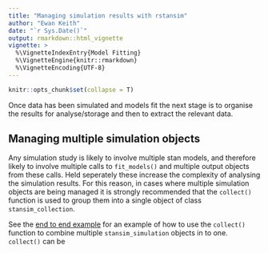 ```yaml
---
title: "Managing simulation results with rstansim"
author: "Ewan Keith"
date: "`r Sys.Date()`"
output: rmarkdown::html_vignette
vignette: >
  %\VignetteIndexEntry{Model Fitting}
  %\VignetteEngine{knitr::rmarkdown}
  %\VignetteEncoding{UTF-8}
---
```

```r
knitr::opts_chunk$set(collapse = T)
```

Once data has been simulated and models fit the next stage is to organise the results for analyse/storage and then to extract the relevant data.

## Managing multiple simulation objects

Any simulation study is likely to involve multiple stan models, and therefore likely to involve multiple calls to `fit_models()` and multiple output objects from these calls. Held seperately these increase the complexity of analysing the simulation results. For this reason, in cases where multiple simulation objects are being managed it is strongly recommended that the `collect()` function is used to group them into a single object of class `stansim_collection`.

See the [end to end example]() for an example of how to use the `collect()` function to combine multiple `stansim_simulation` objects in to one. `collect()` can be 
